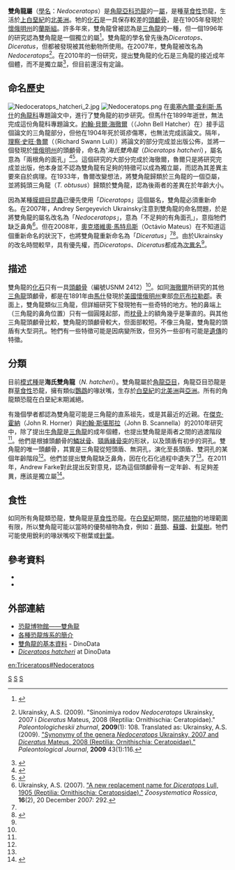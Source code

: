 {{Automatic Taxobox
| taxon = Nedoceratops
| status = Fossil
| fossil_range = [[白堊紀|白堊紀]]晚期, {{fossil range|67|66}}
| image = Nedoceratops BW.jpg
| image_caption = 雙角龍的想像圖
| authority = Ukrainsky, 2007
| type_species = '''海氏雙角龍<br>''Nedoceratops hatcheri'''''
| type_species_authority = (Lull, 1905) 
| synonyms =
*'''''Diceratops''''' <small>Lull, 1905</small>
*'''[[三角龙|三角龙]]?''Triceratops (Diceratops)''''' <small>Lull, 1933</small>
*'''''Diceratus''''' <small>[[奧克塔維奧·馬特烏斯|Mateus]], 2008</small>
}}
'''雙角龍屬'''（[[學名|學名]]：''Nedoceratops''）是[[角龍亞科|角龍亞科]][[恐龍|恐龍]]的一[[屬|屬]]，是種[[草食性|草食性]]恐龍，生活於[[上白堊紀|上白堊紀]]的[[北美洲|北美洲]]。牠的[[化石|化石]]是一具保存較差的[[頭顱骨|頭顱骨]]，是在1905年發現於[[懷俄明州|懷俄明州]]的[[蘭斯組|蘭斯組]]。許多年來，雙角龍曾被認為是[[三角龍|三角龍]]的一種，但一個1996年的研究認為雙角龍是一個獨立的屬<ref name="forster1996">{{Cite journal|author=Forster CA|year=1996|title=Species resolution in Triceratops: cladistic and morphometric approaches|journal=J.Vert.Paleont|volume=16|issue=2|pages=259-270}}</ref>。雙角龍的學名曾先後為''Diceratops''、''Diceratus''，但都被發現被其他動物所使用。在2007年，雙角龍被改名為''Nedoceratops''<ref name=Ukrainsky09>{{ru}}Ukrainsky, A.S. (2009). "Sinonimiya rodov ''Nedoceratops'' Ukrainsky, 2007 i ''Diceratus'' Mateus, 2008 (Reptilia: Ornithischia: Ceratopidae)." ''Paleontologicheskii zhurnal'', '''2009'''(1): 108. Translated as: Ukrainsky, A.S. (2009). [http://www.springerlink.com/content/k0u4421677v6t171/fulltext.pdf "Synonymy of the genera ''Nedoceratops'' Ukrainsky, 2007 and ''Diceratus'' Mateus, 2008 (Reptilia: Ornithischia: Ceratopidae)."] {{Wayback|url=http://www.springerlink.com/content/k0u4421677v6t171/fulltext.pdf |date=20200416164239 }} ''Paleontological Journal'', '''2009''' 43(1):116.</ref>。在2010年的一份研究，提出雙角龍的化石是三角龍的接近成年個體，而不是獨立屬<ref name=Scannella2010>{{cite journal |last=Scannella |first= John B. |coauthors= Horner, John R. |year=2010 |title=''Torosaurus'' Marsh, 1891, is ''Triceratops'' Marsh, 1889 (Ceratopsidae: Chasmosaurinae): synonymy through ontogeny |journal=Journal of Vertebrate Paleontology |volume=30 |issue=4 |pages=1157–1168 |doi=10.1080/02724634.2010.483632}}</ref>，但目前還沒有定論。

==命名歷史==
[[File:Nedoceratops_hatcheri_2.jpg|thumb]]
[[File:Nedoceratops.png|thumb]]
在[[奧塞內爾·查利斯·馬什|奧塞內爾·查利斯·馬什]]的[[角龍科|角龍科]]專題論文中，進行了雙角龍的初步研究。但馬什在1899年逝世，無法完成這份角龍科專題論文。[[約翰·貝爾·海徹爾|約翰·貝爾·海徹爾]]（（John Bell Hatcher）在）接手這個論文的三角龍部分，但他在1904年死於斑疹傷寒，也無法完成該論文。隔年，[[理察·史旺·魯爾|理察·史旺·魯爾]]（（Richard Swann Lull））將論文的部分完成並出版公佈，並將一個發現於[[懷俄明州|懷俄明州]]的頭顱骨，命名為'''海氏雙角龍''（''Diceratops hatcheri''），屬名意為「兩根角的面孔」<ref>{{cite journal |last1= Hatcher |first1= John Bell |year= 1905 |title= Two new Ceratopsia from the Laramie of Converse County, Wyoming |journal= American Journal of Science |series= Series 4, |volume= 4 |pages= 413−419 |url= http://books.google.com/books?id=FnAuAAAAIAAJ&pg=PA21#v=onepage&q&f=false |access-date= 2012-05-21 |archive-date= 2013-06-03 |archive-url= https://web.archive.org/web/20130603232104/http://books.google.com/books?id=FnAuAAAAIAAJ&pg=PA21#v=onepage&q&f=false |dead-url= no }}</ref><ref>{{cite journal |last1= Lull |first1= Richard Swann |year= 1905 |title= Restoration of the horned dinosaur Diceratops |journal= American Journal of Science |series= Series 4, |volume= 4 |pages= 420−422 |url= http://books.google.com/books?id=FnAuAAAAIAAJ&pg=PA28#v=onepage&f=false |access-date= 2012-05-21 |archive-date= 2013-06-06 |archive-url= https://web.archive.org/web/20130606002727/http://books.google.com/books?id=FnAuAAAAIAAJ&pg=PA28#v=onepage&f=false |dead-url= no }}</ref>。這個研究的大部分完成於海徹爾，魯爾只是將研究完成並出版，他本身並不認為雙角龍有足夠的特徵可以成為獨立屬，而認為其差異主要來自於病理。在1933年，魯爾改變想法，將雙角龍歸類於三角龍的一個亞屬，並將鈍頭三角龍（''T. obtusus''）歸類於雙角龍，認為後兩者的差異在於年齡大小。

因為某種[[膜翅目|膜翅目]][[昆蟲|昆蟲]]已優先使用「''Diceratops''」這個屬名，雙角龍必須重新命名。在2007年，Andrey Sergeyevich Ukrainsky注意到雙角龍的命名問題，於是將雙角龍的屬名改名為「''Nedoceratops''」，意為「不足夠的有角面孔」，意指牠們缺乏鼻角<ref name=Ukrainsky07>Ukrainsky, A.S. (2007). [http://www.zin.ru/Animalia/Coleoptera/rus/ukr_zr07.htm "A new replacement name for ''Diceratops'' Lull, 1905 (Reptilia: Ornithischia: Ceratopsidae)."] {{Wayback|url=http://www.zin.ru/Animalia/Coleoptera/rus/ukr_zr07.htm |date=20180929000026 }} ''Zoosystematica Rossica'', '''16'''(2), 20 December 2007: 292.</ref>。但在2008年，[[奧克塔維奧·馬特烏斯|奧克塔維奧·馬特烏斯]]（Octávio Mateus）在不知道這個重新命名的狀況下，也將雙角龍重新命名為「''Diceratus''」<ref name=Ukrainsky09/><ref name=OM08>{{en}}{{cite journal |last=Mateus |first=Octávio |year=2008 |title=Two ornithischian dinosaurs renamed: ''Microceratops'' Bohlin 1953 and ''Diceratops'' Lull 1905 |url=https://archive.org/details/sim_journal-of-paleontology_2008-03_82_2/page/423 |journal=Journal of Paleontology |volume=82 |issue=2 |pages=423 |doi=10.1666/07-069.1}}</ref>。由於Ukrainsky的改名時間較早，具有優先權，而''Diceratops''、''Diceratus''都成為[[次異名|次異名]]<ref name=Ukrainsky09/>。

==描述==
雙角龍的[[化石|化石]]只有一具[[頭顱骨|頭顱骨]]（編號USNM 2412）<ref name=Scannella2010/>。如同[[海徹爾|海徹爾]]所研究的其他[[三角龍|三角龍]]頭顱骨，都是在1891年由[[奧塞內爾·查利斯·馬什|馬什]]發現於[[美國|美國]][[懷俄明州|懷俄明州]]東部[[奈厄布拉勒郡_(懷俄明州)|奈厄布拉勒郡]]。表面上，雙角龍類似三角龍，但詳細研究下發現牠有一些奇特的地方。牠的鼻端上（三角龍的鼻角位置）只有一個圓隆起部，而[[枕骨|枕骨]]上的額角幾乎是筆直的。與其他三角龍頭顱骨比較，雙角龍的頭顱骨較大，但面部較短。不像三角龍，雙角龍的頭盾有大型洞孔。牠們有一些特徵可能是因病變所致，但另外一些卻有可能是[[遺傳|遺傳]]的特徵。

==分類==
目前[[模式種|模式種]]是'''海氏雙角龍'''（''N. hatcheri''）。雙角龍屬於[[角龍亞目|角龍亞目]]，角龍亞目恐龍是群[[草食性|草食性]]恐龍，擁有類似[[鸚鵡|鸚鵡]]的喙狀嘴，生存於[[白堊紀|白堊紀]]的[[北美洲|北美洲]]與[[亞洲|亞洲]]。所有的角龍類恐龍在白堊紀末期滅絕。

有幾個學者都認為雙角龍可能是三角龍的直系祖先，或是其最近的近親。在[[傑克·霍納|傑克·霍納]]（John R. Horner）與[[約翰·斯堪那拉|約翰·斯堪那拉]]（John B. Scannella）的2010年研究中，除了提出[[牛角龍|牛角龍]]是[[三角龍|三角龍]]的成年個體，也提出雙角龍是兩者之間的過渡階段<ref name=Scannella2010/>。他們是根據頭顱骨的[[鱗狀骨|鱗狀骨]]、[[頸盾緣骨突|頸盾緣骨突]]的形狀，以及頭盾有初步的洞孔。雙角龍的唯一頭顱骨，其實是三角龍從短頭盾、無洞孔，演化至長頭盾、雙洞孔的某個年齡階段<ref name=Scannella2010/>。他們並提出雙角龍缺乏鼻角，因在化石化過程中遺失了<ref name=Scannella2010/>。在2011年，Andrew Farke對此提出反對意見，認為這個頭顱骨有一定年齡、有足夠差異，應該是獨立屬<ref name=AF2011>{{en}}{{cite journal |last=Farke |first=Andrew A. |year=2011 |title=Anatomy and taxonomic status of the chasmosaurine ceratopsid ''Nedoceratops hatcheri'' from the Upper Cretaceous Lance Formation of Wyoming, U.S.A |url=http://www.plosone.org/article/info%3Adoi%2F10.1371%2Fjournal.pone.0016196 |journal=PLoS ONE |volume=6 |issue=1 |pages=e16196 |doi=10.1371/journal.pone.0016196 |editor1-last=Claessens |editor1-first=Leon |pmid=21283763 |pmc=3024410 |access-date=2012-05-21 |archive-date=2012-06-07 |archive-url=https://web.archive.org/web/20120607053524/http://www.plosone.org/article/info%3Adoi%2F10.1371%2Fjournal.pone.0016196 |dead-url=no }}</ref>。

==食性==
如同所有角龍類恐龍，雙角龍是[[草食性|草食性]]恐龍。在[[白堊紀|白堊紀]]期間，[[開花植物|開花植物]]的地理範圍有限，所以雙角龍可能以當時的優勢植物為食，例如：[[蕨類|蕨類]]、[[蘇鐵|蘇鐵]]、[[針葉樹|針葉樹]]。牠們可能使用銳利的喙狀嘴咬下樹葉或[[針葉|針葉]]。

==參考資料==
{{reflist}}
* {{Cite book | last1 = Dodson | first1 = Peter | title = The horned dinosaurs: a natural history | url = https://archive.org/details/horneddinosaursn00dods_0 | date = 1996 | publisher = Princeton University Press | location = Princeton, NJ | isbn = 0-691-02882-6 }}
* {{cite journal |last1=Forster |first1=Catherine A. |year=1996 |title=Species resolution in ''Triceratops'': cladistic and morphometric approaches |journal=Journal of Vertebrate Paleontology |volume=16 |pages=259–270 |url=http://www.jstor.org/stable/4523716 |access-date=2012-05-21 |archive-date=2022-02-17 |archive-url=https://web.archive.org/web/20220217164711/https://www.jstor.org/stable/4523716 |dead-url=no }}

==外部連結==
* [https://web.archive.org/web/20071109011825/http://www.dinosaur.net.cn/museum/Diceratops.htm 恐龍博物館——雙角龍]
* [https://web.archive.org/web/20090531083004/http://www.dinosaurvalley.com/Visiting_Drumheller/Kids_Zone/Groups_of_Dinosaurs/index.php 各種恐龍族系的簡介] 
* [http://www.dinodata.org/index.php?option=com_content&task=view&id=6435&Itemid=67 雙角龍的基本資料] {{Wayback|url=http://www.dinodata.org/index.php?option=com_content&task=view&id=6435&Itemid=67 |date=20160303215646 }} - DinoData
* [http://www.dinodata.org/index.php?option=com_content&task=view&id=6435&Itemid=67 ''Diceratops hatcheri''] {{Wayback|url=http://www.dinodata.org/index.php?option=com_content&task=view&id=6435&Itemid=67 |date=20160303215646 }} at DinoData
{{Marginocephalia|T.}}
{{Taxonbar|from=Q132602}}

[[Category:北美洲恐龍|S]]
[[Category:開角龍亞科|S]]
[[Category:上白堊紀恐龍|S]]

[[en:Triceratops#Nedoceratops|en:Triceratops#Nedoceratops]]